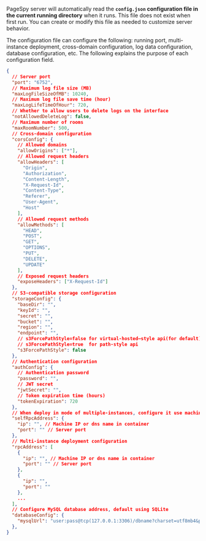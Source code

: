 PageSpy server will automatically read the **`config.json` configuration file in the current running directory** when it runs. This file does not exist when first run. You can create or modify this file as needed to customize server behavior.

The configuration file can configure the following: running port, multi-instance deployment, cross-domain configuration, log data configuration, database configuration, etc. The following explains the purpose of each configuration field.


```json
{
  // Server port
  "port": "6752",
  // Maximum log file size (MB)
  "maxLogFileSizeOfMB": 10240,
  // Maximum log file save time (hour)
  "maxLogLifeTimeOfHour": 720,
  // Whether to allow users to delete logs on the interface
  "notAllowedDeleteLog": false,
  // Maximum number of rooms
  "maxRoomNumber": 500,
  // Cross-domain configuration
  "corsConfig": {
    // Allowed domains
    "allowOrigins": ["*"],
    // Allowed request headers
    "allowHeaders": [
      "Origin",
      "Authorization",
      "Content-Length",
      "X-Request-Id",
      "Content-Type",
      "Referer",
      "User-Agent",
      "Host"
    ],
    // Allowed request methods
    "allowMethods": [
      "HEAD",
      "POST",
      "GET",
      "OPTIONS",
      "PUT",
      "DELETE",
      "UPDATE"
    ],
    // Exposed request headers
    "exposeHeaders": ["X-Request-Id"]
  },
  // S3-compatible storage configuration
  "storageConfig": {
    "baseDir": "",
    "keyId": "",
    "secret": "",
    "bucket": "",
    "region": "",
    "endpoint": "",
    // s3ForcePathStyle=false for virtual-hosted–style api(for default)
    // s3ForcePathStyle=true  for path-style api
    "s3ForcePathStyle": false
  },
  // Authentication configuration
  "authConfig": {
    // Authentication password
    "password": "",
    // JWT secret
    "jwtSecret": "",
    // Token expiration time (hours)
    "tokenExpiration": 720
  },
  // When deploy in mode of multiple-instances, configure it use machine IP or dns name in container
  "selfRpcAddress": {
    "ip": "", // Machine IP or dns name in container
    "port": "" // Server port
  },
  // Multi-instance deployment configuration
  "rpcAddress": [
    {
      "ip": "", // Machine IP or dns name in container
      "port": "" // Server port
    },
    {
      "ip": "",
      "port": ""
    },
    ...
  ],
  // Configure MySQL database address, default using SQLite
  "databaseConfig": {
    "mysqlUrl": "user:pass@tcp(127.0.0.1:3306)/dbname?charset=utf8mb4&parseTime=True&loc=Local"
  },
}
```